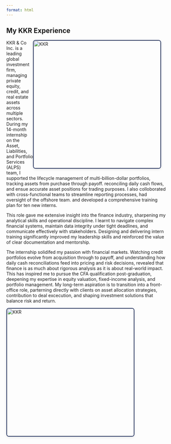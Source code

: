 ```yaml
---
format: html
---
```


<style>
  .float-left {
    float: left;
    width: 400px;
    margin: 0 1rem 1rem 0;
    object-fit: cover;

    border: 2px solid #2B3A67;
    border-radius: .5rem;
    box-shadow: 0 2px 8px rgba(0,0,0,0.1);
  }
  .float-right {
    float: right;
    width: 400px;
    margin: 0 1rem 1rem 0;
    object-fit: cover;

    border: 2px solid #2B3A67;
    border-radius: .5rem;
    box-shadow: 0 2px 8px rgba(0,0,0,0.1);
  }
  .clearfix::after {
    content: "";
    display: block;
    clear: both;
  }
</style>

## My KKR Experience
<img src="experience_images/kkr_out.jpg" alt="KKR" class="float-right"/>

KKR & Co Inc. is a leading global investment firm, managing private equity, credit, and real estate assets across multiple sectors. During my 14-month internship on the Asset, Liabilities, and Portfolio Services (ALPS) team, I supported the lifecycle management of multi-billion-dollar portfolios, tracking assets from purchase through payoff. reconciling daily cash flows, and ensue accurate asset positions for trading purposes. I also colloborated with cross-functional teams to streamline reporting processes, had oversight of the offshore team. and developed a comprehensive training plan for ten new interns.

This role gave me extensive insight into the finance industry, sharpening my analytical skills and operational discipline. I learnt to navigate complex financial systems, maintain data integrity under tight deadlines, and communicate effectively with stakeholders. Designing and delivering intern training significantly improved my leadership skills and reinforced the value of clear documentation and mentorship.

The internship solidifed my passion with financial markets. Watching credit portfolios evolve from acquisition through to payoff, and understanding how daily cash reconciliations feed into pricing and risk decisions, revealed that finance is as much about rigorous analysis as it is about real-world impact. This has inspired me to pursue the CFA qualification post-graduation, deepening my expertise in equity valuation, fixed-income analysis, and portfolio management. My long-term aspiration is to transition into a front-office role, parterning directly with clients on asset allocation strategies, contribution to deal excecution, and shaping investment solutions that balance risk and return.

<img src="experience_images/kkr_experience.jpg" alt="KKR" class="float-left"/>





